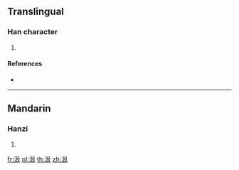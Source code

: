 {{character info/new}}
==Translingual==

===Han character===
{{Han char|rn=85|rad=水|as=06|sn=9|four=|canj=EAV,XEAV}}

# {{defn|Han|sort=水06}}

====References====
* {{Han ref|kx=0619.130|dkj=17348|dj=1014.080|hdz=31617.020|uh=6CFF|ud=27903}}

----

==Mandarin==

===Hanzi===
{{cmn-hanzi|pin=[[yín]] ([[yin2]])|wg=yin<sup>2</sup>}}

# {{defn|lang=cmn|sort=水06}}

[[fr:泿]]
[[pl:泿]]
[[th:泿]]
[[zh:泿]]